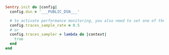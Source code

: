 ```ruby
Sentry.init do |config|
  config.dsn = '___PUBLIC_DSN___'

  # to activate performance monitoring, you also need to set one of these options:
  config.traces_sample_rate = 0.5
  # or
  config.traces_sampler = lambda do |context|
    true
  end
end
```
